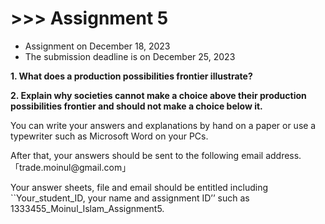 # \>\>\> Assignment 5 {.unnumbered}

-   Assignment on December 18, 2023
-   The submission deadline is on December 25, 2023

**1.  What does a production possibilities frontier illustrate?**

**2.  Explain why societies cannot make a choice above their production possibilities frontier and should not make a choice below it.**

You can write your answers and explanations by hand on a paper or use a typewriter such as Microsoft Word on your PCs.

After that, your answers should be sent to the following email address.「trade.moinul\@gmail.com」

Your answer sheets, file and email should be entitled including \`\`Your_student_ID, your name and assignment ID'' such as 1333455_Moinul_Islam_Assignment5.
